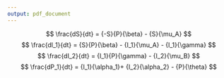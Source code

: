 ```yaml
---
output: pdf_document
---
```



$$ \frac{dS}{dt} = {-S}{P}{\beta} - {S}{\mu_A} $$
$$ \frac{dI_1}{dt} = {S}{P}{\beta} - {I_1}{\mu_A} - {I_1}{\gamma} $$
$$ \frac{dI_2}{dt} = {I_1}{P}{\gamma} - {I_2}{\mu_B} $$
$$ \frac{dP_1}{dt} = {I_1}{\alpha_1}+ {I_2}{\alpha_2} - {P}{\theta} $$


  